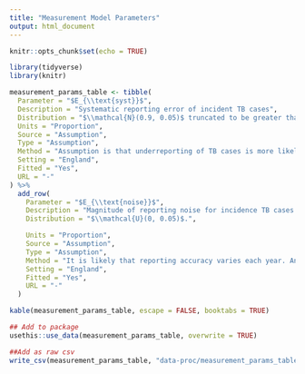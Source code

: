 ```yaml
---
title: "Measurement Model Parameters"
output: html_document
---
```



```r
knitr::opts_chunk$set(echo = TRUE)
```

```r
library(tidyverse)
library(knitr)
```

```r
measurement_params_table <- tibble(
  Parameter = "$E_{\\text{syst}}$",
  Description = "Systematic reporting error of incident TB cases",
  Distribution = "$\\mathcal{N}(0.9, 0.05)$ truncated to be greater than 0.8 and lower than 1.",
  Units = "Proportion",
  Source = "Assumption",
  Type = "Assumption",
  Method = "Assumption is that underreporting of TB cases is more likely that exact, or over reporting.",
  Setting = "England",
  Fitted = "Yes",
  URL = "-"
) %>%
  add_row(
    Parameter = "$E_{\\text{noise}}$",
    Description = "Magnitude of reporting noise for incidence TB cases.",
    Distribution = "$\\mathcal{U}(0, 0.05)$.",

    Units = "Proportion",
    Source = "Assumption",
    Type = "Assumption",
    Method = "It is likely that reporting accuracy varies each year. An upper bound of 5% is used as this means that approximately 95% of observations will be within 20% of each other.",
    Setting = "England",
    Fitted = "Yes",
    URL = "-"
  )
```


```r
kable(measurement_params_table, escape = FALSE, booktabs = TRUE)
```


```r
## Add to package
usethis::use_data(measurement_params_table, overwrite = TRUE)

##Add as raw csv
write_csv(measurement_params_table, "data-proc/measurement_params_table.csv")
```
